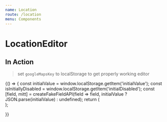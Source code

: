 ```yaml
---
name: Location
route: /location
menu: Components
---
```


# LocationEditor


## In Action

> set `googleMapsKey` to localStorage to get properly working editor

<Playground>
  {() => {
    const initialValue = window.localStorage.getItem('initialValue');
    const isInitiallyDisabled = window.localStorage.getItem('initialDisabled');
    const [field, mitt] = createFakeFieldAPI(field => field, initialValue ? JSON.parse(initialValue) : undefined);
    return (
      <div data-test-id="location-editor-integration-test">
        <LocationEditor
          field={field}
          isInitiallyDisabled={isInitiallyDisabled !== undefined ? isInitiallyDisabled : false}
          parameters={{
            instance: {
              googleMapsKey: window.localStorage.getItem('googleMapsKey')
            }
          }}
        />
        <ActionsPlayground mitt={mitt} />
      </div>
    );

}}

</Playground>
